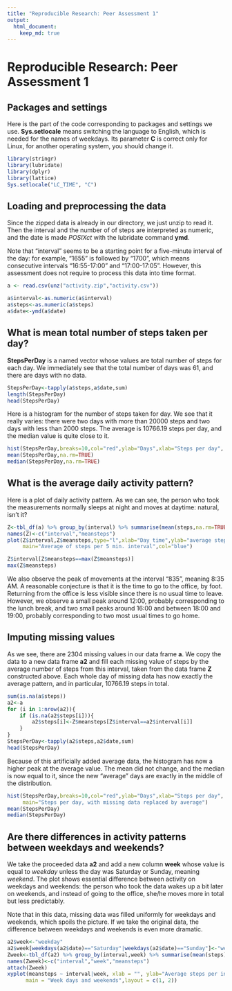```yaml
---
title: "Reproducible Research: Peer Assessment 1"
output: 
  html_document:
    keep_md: true
---
```

# Reproducible Research: Peer Assessment 1

## Packages and settings

Here is the part of the code corresponding to packages and settings we use. **Sys.setlocale** means switching the language to English, which is needed for the names of weekdays. Its parameter **C** is correct only for Linux, for another operating system, you should change it.


```r
library(stringr)
library(lubridate)
library(dplyr)
library(lattice)
Sys.setlocale("LC_TIME", "C")
```

## Loading and preprocessing the data

Since the zipped data is already in our directory, we just unzip to read it. Then the interval and the number of of steps are interpreted as numeric, and the date is made *POSIXct* with the lubridate command **ymd**.

Note that "interval" seems to be a starting point for a five-minute interval of the day: for example, "1655" is followed by "1700", which means consecutive intervals "16:55-17:00" and "17:00-17:05". However, this assessment does not require to process this data into time format.


```r
a <- read.csv(unz("activity.zip","activity.csv"))

a$interval<-as.numeric(a$interval)
a$steps<-as.numeric(a$steps)
a$date<-ymd(a$date)
```

## What is mean total number of steps taken per day?

**StepsPerDay** is a named vector whose values are total number of steps for each day. We immediately see that the total number of days was 61, and there are days with no data.

```r
StepsPerDay<-tapply(a$steps,a$date,sum)
length(StepsPerDay)
head(StepsPerDay)
```

Here is a histogram for the number of steps taken for day. We see that it really varies: there were two days with more than 20000 steps and two days with less than 2000 steps. The average is 10766.19 steps per day, and the median value is quite close to it.

```r
hist(StepsPerDay,breaks=10,col="red",ylab="Days",xlab="Steps per day", main="Steps per day, with missing data not filled")
mean(StepsPerDay,na.rm=TRUE)
median(StepsPerDay,na.rm=TRUE)
```

## What is the average daily activity pattern?

Here is a plot of daily activity pattern. As we can see, the person who took the measurements normally sleeps at night and moves at daytime: natural, isn't it?
```r

Z<-tbl_df(a) %>% group_by(interval) %>% summarise(mean(steps,na.rm=TRUE))
names(Z)<-c("interval","meansteps")
plot(Z$interval,Z$meansteps,type="l",xlab="Day time",ylab="average steps",
     main="Average of steps per 5 min. interval",col="blue")

Z$interval[Z$meansteps==max(Z$meansteps)]
max(Z$meansteps)
```

We also observe the peak of movements at the interval "835", meaning 8:35 AM. A reasonable conjecture is that it is the time to go to the office, by foot. Returning from the office is less visible since there is no usual time to leave. However, we observe a small peak around 12:00, probably corresponding to the lunch break, and two small peaks around 16:00 and between 18:00 and 19:00, probably corresponding to two most usual times to go home.

## Imputing missing values

As we see, there are 2304 missing values in our data frame **a**. We copy the data to a new data frame **a2** and fill each missing value of steps by the average number of steps from this interval, taken from the data frame **Z** constructed above. Each whole day of missing data has now exactly the average pattern, and in particular, 10766.19 steps in total.

```r

sum(is.na(a$steps))
a2<-a
for (i in 1:nrow(a2)){
    if (is.na(a2$steps[i])){
        a2$steps[i]<-Z$meansteps[Z$interval==a2$interval[i]]
    }
}
StepsPerDay<-tapply(a2$steps,a2$date,sum)
head(StepsPerDay)
```

Because of this artificially added average data, the histogram has now a higher peak at the average value. The mean did not change, and the median is now equal to it, since the new "average" days are exactly in the middle of the distribution.


```r
hist(StepsPerDay,breaks=10,col="red",ylab="Days",xlab="Steps per day", 
     main="Steps per day, with missing data replaced by average")
mean(StepsPerDay)
median(StepsPerDay)
```


## Are there differences in activity patterns between weekdays and weekends?

We take the proceeded data **a2** and add a new column **week** whose value is equal to *weekday* unless the day was Saturday or Sunday, meaning *weekend*. The plot shows essential difference between activity on weekdays and weekends: the person who took the data wakes up a bit later on weekends, and  instead of going to the office, she/he moves more in total but less predictably.

Note that in this data, missing data was filled uniformly for weekdays and weekends, which spoils the picture. If we take the original data, the difference between weekdays and weekends is even more dramatic.

```r

a2$week<-"weekday"
a2$week[weekdays(a2$date)=="Saturday"|weekdays(a2$date)=="Sunday"]<-"weekend"
Zweek<-tbl_df(a2) %>% group_by(interval,week) %>% summarise(mean(steps))
names(Zweek)<-c("interval","week","meansteps")
attach(Zweek)
xyplot(meansteps ~ interval|week, xlab = "", ylab="Average steps per interval", type = "l",
      main = "Week days and weekends",layout = c(1, 2))
```

